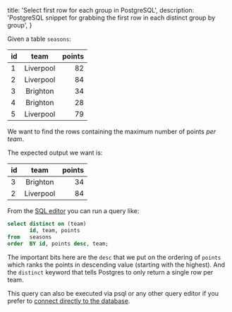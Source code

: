 
  title: 'Select first row for each group in PostgreSQL',
  description:
    'PostgreSQL snippet for grabbing the first row in each distinct group by group',
}

Given a table `seasons`:

| id   |      team      |  points |
|----------|:-------------:|------:|
| 1 |  Liverpool | 82 |
| 2 |    Liverpool   |   84 |
| 3 | Brighton |    34 |
| 4 | Brighton |    28 |
| 5 | Liverpool |    79 |

We want to find the rows containing the maximum number of points *per team*.

The expected output we want is:

| id   |      team      |  points |
|----------|:-------------:|------:|
| 3 |    Brighton   |   34 |
| 2 | Liverpool |    84 |

From the [SQL editor](https://app.supabase.com/project/_/sql) you can run a query like:

```sql
select distinct on (team)
       id, team, points
from   seasons
order  BY id, points desc, team;
```

The important bits here are the `desc` that we put on the ordering of `points` which ranks the points in descending value (starting with the highest). And the `distinct` keyword that tells Postgres to only return a single row per team.

This query can also be executed via psql or any other query editor if you prefer to [connect directly to the database](/docs/guides/database/connecting-to-postgres#direct-connections).


